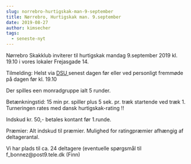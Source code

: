 ```yaml
---
slug: norrebro-hurtigskak-man-9-september
title: Nørrebro, Hurtigskak man. 9.september
date: 2019-08-27
author: kimsecher
tags:
  - seneste-nyt
---
```

<!-- wp:paragraph -->
<p>Nørrebro Skakklub inviterer til hurtigskak mandag 9.september 2019 kl. 19.10 i vores lokaler Frejasgade 14.</p>
<!-- /wp:paragraph -->

<!-- wp:paragraph -->
<p>Tilmelding: Helst via <a href="http://turnering.skak.dk/TournamentActive/Details?tourId=26005">DSU </a>senest dagen før eller ved personligt fremmøde på dagen før kl. 19.10</p>
<!-- /wp:paragraph -->

<!-- wp:paragraph -->
<p>Der spilles een monradgruppe ialt 5 runder. </p>
<!-- /wp:paragraph -->

<!-- wp:paragraph -->
<p>Betænkningstid: 15 min pr. spiller plus 5 sek. pr. træk startende ved træk 1. Turneringen rates med dansk hurtigskak-rating !!</p>
<!-- /wp:paragraph -->

<!-- wp:paragraph -->
<p>Indskud kr. 50,- betales kontant før 1.runde.  </p>
<!-- /wp:paragraph -->

<!-- wp:paragraph -->
<p>Præmier: Alt indskud til præmier. Mulighed for ratingpræmier afhængig af deltagerantal. </p>
<!-- /wp:paragraph -->

<!-- wp:paragraph -->
<p>Vi har plads til ca. 24 deltagere (eventuelle spørgsmål til  f_bonnez@post9.tele.dk (Finn)</p>
<!-- /wp:paragraph -->
